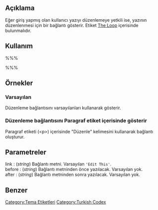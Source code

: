 == Açıklama ==

Eğer giriş yapmış olan kullanıcı yazıyı düzenlemeye yetkili ise, yazının düzenlenmesi için bir bağlantı gösterir. Etiket [[The Loop]] içerisinde bulunmalıdır.

== Kullanım ==

%%% <?php edit_post_link('link', 'before', 'after'); ?> %%%

== Örnekler ==

=== Varsayılan ===

Düzenleme bağlantısını varsayılanları kullanarak gösterir.
 
 <?php edit_post_link(); ?>

=== Düzenleme bağlantısını Paragraf etiket içerisinde gösterir ===

Paragraf etiketi (&lt;p&gt;) içerisinde "Düzenle" kelimesini kullanarak bağlantı oluşturur.

 <?php edit_post_link('Düzenle', '&lt;p&gt;', '&lt;/p&gt;'); ?>

== Parametreler ==

; link : (''string'') Bağlantı metni. Varsayılan <tt>'Edit This'</tt>.
; before : (''string'') Bağlantı metninden önce yazılacak. Varsayılan yok.
; after : (''string'') Bağlantı metninden sonra yazılacak. Varsayılan yok.

== Benzer ==

{{Etiket Yazı Bağlantı Etiketleri}}

[[Category:Tema Etiketleri]]
[[Category:Turkish Codex]]